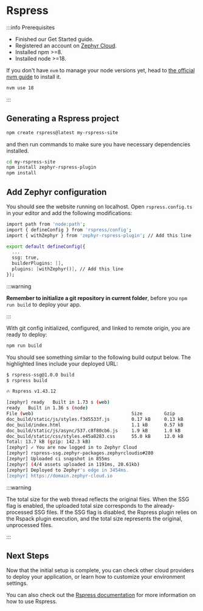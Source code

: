 # Rspress

:::info Prerequisites

- Finished our Get Started guide.
- Registered an account on [Zephyr Cloud](https://app.zephyr-cloud.io).
- Installed npm >=8.
- Installed node >=18.

If you don't have `nvm` to manage your node versions yet, head to [the official nvm guide](https://github.com/nvm-sh/nvm) to install it.

```bash
nvm use 18
```

:::

## Generating a Rspress project

```bash filename="Terminal"
npm create rspress@latest my-rspress-site
```

and then run commands to make sure you have necessary dependencies installed.

```bash filename="Terminal"
cd my-rspress-site
npm install zephyr-rspress-plugin
npm install
```

## Add Zephyr configuration

You should see the website running on localhost. Open `rspress.config.ts` in your editor and add the following modifications:

```bash {16-18} filename="rspress.config.ts"
import path from 'node:path';
import { defineConfig } from 'rspress/config';
import { withZephyr } from 'zephyr-rspress-plugin'; // Add this line

export default defineConfig({
  ...
  ssg: true,
  builderPlugins: [],
  plugins: [withZephyr()], // Add this line
});
```

:::warning

**Remember to initialize a git repository in current folder**, before you `npm run build` to deploy your app.

:::

With git config initialized, configured, and linked to remote origin, you are ready to deploy:

```bash filename="Terminal"
npm run build
```

You should see something similar to the following build output below. The highlighted lines include your deployed URL:

```bash {16-18}
$ rspress-ssg@1.0.0 build
$ rspress build

🔥 Rspress v1.43.12

[zephyr] ready   Built in 1.73 s (web)
ready   Built in 1.36 s (node)
File (web)                                    Size        Gzip
doc_build/static/js/styles.f3d5533f.js        0.17 kB     0.13 kB
doc_build/index.html                          1.1 kB      0.57 kB
doc_build/static/js/async/537.c8f80cb6.js     1.9 kB      1.0 kB
doc_build/static/css/styles.e45a8283.css      55.0 kB     12.0 kB
Total: 13.7 kB (gzip: 142.3 kB)
[zephyr] ✓ You are now logged in to Zephyr Cloud
[zephyr] rspress-ssg.zephyr-packages.zephyrcloudio#280
[zephyr] Uploaded ci snapshot in 855ms
[zephyr] (4/4 assets uploaded in 1191ms, 20.61kb)
[zephyr] Deployed to Zephyr's edge in 3454ms.
[zephyr] https://domain.zephyr-cloud.io
```

:::warning

The total size for the web thread reflects the original files. When the SSG flag is enabled, the uploaded total size corresponds to the already-processed SSG files. If the SSG flag is disabled, the Rspress plugin relies on the Rspack plugin execution, and the total size represents the original, unprocessed files.

:::

## Next Steps

Now that the initial setup is complete, you can check other cloud providers to deploy your application, or learn how to customize your environment settings.

You can also check out the [Rspress documentation](https://rspress.dev/guide/start/introduction) for more information on how to use Rspress.
